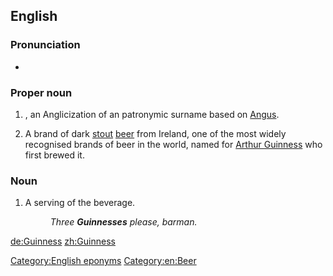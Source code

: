 ==English==

===Pronunciation===
* {{IPA|/ˈɡɪnɪs/|lang=en}}

===Proper noun===
{{en-proper noun|Guinnesses}}

# {{lb|en|countable}} {{surname|from=Irish|dot=}}, an Anglicization of an {{etyl|ga|en}} patronymic surname based on [[Angus]].
# {{lb|en|uncountable}} A brand of dark [[stout]] [[beer]] from Ireland, one of the most widely recognised brands of beer in the world, named for [[w:Arthur Guinness|Arthur Guinness]] who first brewed it.

===Noun===
{{en-noun|es}}

# {{lb|en|countable}} A serving of the beverage.
#: ''Three '''Guinnesses''' please, barman.''

[[Category:English eponyms]]
[[Category:en:Beer]]

[[de:Guinness]]
[[zh:Guinness]]
